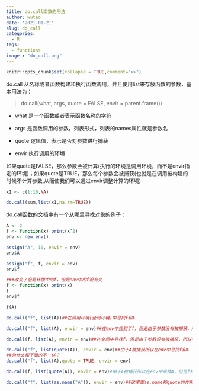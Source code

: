 ---
title: do.call函数的用法
author: wutao
date: '2021-01-21'
slug: do_call
categories:
  - R
tags:
  - functions
image : "do_call.png"
---

```{r setup, include=FALSE}
knitr::opts_chunk$set(collapse = TRUE,comment=">>")
```

do.call 从名称或者函数构建和执行函数调用，并且使用list来存放函数的参数，基本用法为：

> do.call(what, args, quote = FALSE, envir = parent.frame())

-   what 是一个函数或者表示函数名称的字符

-   args 是函数调用的参数，列表形式，列表的names属性就是参数名

-   quote 逻辑值，表示是否对参数进行捕获

-   envir 执行调用的环境

如果quote是FALSE，那么参数会被计算(执行的环境是调用环境，而不是envir指定的环境)；如果quote是TRUE，那么每个参数会被捕获(也就是在调用被构建的时候不计算参数,从而使我们可以通过envir调整计算的环境)

```{r}
x1 <- c(1:10,NA)

do.call(sum,list(x1,na.rm=TRUE))
```

do.call函数的文档中有一个从哪里寻找对象的例子：

```{r}
A <- 2
f <- function(x) print(x^2)
env <- new.env()

assign("A", 10, envir = env)
env$A

assign("f", f, envir = env)
env$f

###改变了全局环境中的f，但是env中的f没有变
f <- function(x) print(x)
f
env$f

f(A)     

do.call("f", list(A))##在调用环境(全局环境)中寻找f和A

do.call("f", list(A), envir = env)##在env中找到了f，但是由于参数没有被捕获，所以参数在调用环境(全局环境)中计算  

do.call(f, list(A), envir = env)##在全局中寻找f，但是由于参数没有被捕获，所以参数在调用环境(全局环境)中计算    

do.call("f", list(quote(A)), envir = env)##由于A被捕获所以在env中寻找f和A
##为什么和下面的不一样？
do.call("f", list(A),quote = TRUE, envir = env)

do.call(f, list(quote(A)), envir = env)#由于A被捕获所以在env中寻找A，但是f并不是语言对象(symbol)，所以在env中找不到   

do.call("f", list(as.name("A")), envir = env)##这里面as.name和quote的作用一样,都是获取symbol对象
```

